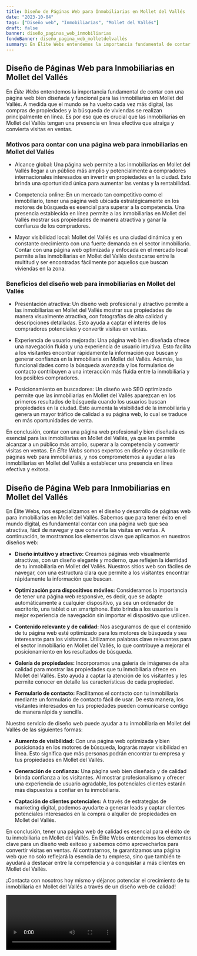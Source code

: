 ```yaml
---
title: Diseño de Páginas Web para Inmobiliarias en Mollet del Vallés
date: "2023-10-04"
tags: ["Diseño web", "Inmobiliarias", "Mollet del Vallés"]
draft: false
banner: diseño_paginas_web_inmobiliarias
fondoBanner: diseño_pagina_web_molletdelvallés
summary: En Élite Webs entendemos la importancia fundamental de contar con una página web bien diseñada y funcional para las inmobiliarias en Mollet del Vallés. A medida que el mundo se ha vuelto cada vez más digital, las compras de propiedades y la búsqueda de viviendas se realizan principalmente en línea. Es por eso que es crucial que las inmobiliarias en Mollet del Vallés tengan una presencia en línea efectiva que atraiga y convierta visitas en ventas.
---
```



## **Diseño de Páginas Web para Inmobiliarias en Mollet del Vallés**

En _Élite Webs_ entendemos la importancia fundamental de contar con una página web bien diseñada y funcional para las inmobiliarias en Mollet del Vallés. A medida que el mundo se ha vuelto cada vez más digital, las compras de propiedades y la búsqueda de viviendas se realizan principalmente en línea. Es por eso que es crucial que las inmobiliarias en Mollet del Vallés tengan una presencia en línea efectiva que atraiga y convierta visitas en ventas.

### **Motivos para contar con una página web para inmobiliarias en Mollet del Vallés**

- Alcance global: Una página web permite a las inmobiliarias en Mollet del Vallés llegar a un público más amplio y potencialmente a compradores internacionales interesados en invertir en propiedades en la ciudad. Esto brinda una oportunidad única para aumentar las ventas y la rentabilidad.

- Competencia online: En un mercado tan competitivo como el inmobiliario, tener una página web ubicada estratégicamente en los motores de búsqueda es esencial para superar a la competencia. Una presencia establecida en línea permite a las inmobiliarias en Mollet del Vallés mostrar sus propiedades de manera atractiva y ganar la confianza de los compradores.

- Mayor visibilidad local: Mollet del Vallés es una ciudad dinámica y en constante crecimiento con una fuerte demanda en el sector inmobiliario. Contar con una página web optimizada y enfocada en el mercado local permite a las inmobiliarias en Mollet del Vallés destacarse entre la multitud y ser encontradas fácilmente por aquellos que buscan viviendas en la zona.

### **Beneficios del diseño web para inmobiliarias en Mollet del Vallés**

- Presentación atractiva: Un diseño web profesional y atractivo permite a las inmobiliarias en Mollet del Vallés mostrar sus propiedades de manera visualmente atractiva, con fotografías de alta calidad y descripciones detalladas. Esto ayuda a captar el interés de los compradores potenciales y convertir visitas en ventas.

- Experiencia de usuario mejorada: Una página web bien diseñada ofrece una navegación fluida y una experiencia de usuario intuitiva. Esto facilita a los visitantes encontrar rápidamente la información que buscan y generar confianza en la inmobiliaria en Mollet del Vallés. Además, las funcionalidades como la búsqueda avanzada y los formularios de contacto contribuyen a una interacción más fluida entre la inmobiliaria y los posibles compradores.

- Posicionamiento en buscadores: Un diseño web SEO optimizado permite que las inmobiliarias en Mollet del Vallés aparezcan en los primeros resultados de búsqueda cuando los usuarios buscan propiedades en la ciudad. Esto aumenta la visibilidad de la inmobiliaria y genera un mayor tráfico de calidad a su página web, lo cual se traduce en más oportunidades de venta.

En conclusión, contar con una página web profesional y bien diseñada es esencial para las inmobiliarias en Mollet del Vallés, ya que les permite alcanzar a un público más amplio, superar a la competencia y convertir visitas en ventas. En _Élite Webs_ somos expertos en diseño y desarrollo de páginas web para inmobiliarias, y nos comprometemos a ayudar a las inmobiliarias en Mollet del Vallés a establecer una presencia en línea efectiva y exitosa.

<GifSeo />

<Cta />

## Diseño de Página Web para Inmobiliarias en Mollet del Vallés

En Élite Webs, nos especializamos en el diseño y desarrollo de páginas web para inmobiliarias en Mollet del Vallés. Sabemos que para tener éxito en el mundo digital, es fundamental contar con una página web que sea atractiva, fácil de navegar y que convierta las visitas en ventas. A continuación, te mostramos los elementos clave que aplicamos en nuestros diseños web:

- **Diseño intuitivo y atractivo:** Creamos páginas web visualmente atractivas, con un diseño elegante y moderno, que reflejen la identidad de tu inmobiliaria en Mollet del Vallés. Nuestros sitios web son fáciles de navegar, con una estructura clara que permite a los visitantes encontrar rápidamente la información que buscan.

- **Optimización para dispositivos móviles:** Consideramos la importancia de tener una página web responsive, es decir, que se adapte automáticamente a cualquier dispositivo, ya sea un ordenador de escritorio, una tablet o un smartphone. Esto brinda a los usuarios la mejor experiencia de navegación sin importar el dispositivo que utilicen.

- **Contenido relevante y de calidad:** Nos aseguramos de que el contenido de tu página web esté optimizado para los motores de búsqueda y sea interesante para los visitantes. Utilizamos palabras clave relevantes para el sector inmobiliario en Mollet del Vallés, lo que contribuye a mejorar el posicionamiento en los resultados de búsqueda.

- **Galería de propiedades:** Incorporamos una galería de imágenes de alta calidad para mostrar las propiedades que tu inmobiliaria ofrece en Mollet del Vallés. Esto ayuda a captar la atención de los visitantes y les permite conocer en detalle las características de cada propiedad.

- **Formulario de contacto:** Facilitamos el contacto con tu inmobiliaria mediante un formulario de contacto fácil de usar. De esta manera, los visitantes interesados en tus propiedades pueden comunicarse contigo de manera rápida y sencilla.

Nuestro servicio de diseño web puede ayudar a tu inmobiliaria en Mollet del Vallés de las siguientes formas:

- **Aumento de visibilidad:** Con una página web optimizada y bien posicionada en los motores de búsqueda, lograrás mayor visibilidad en línea. Esto significa que más personas podrán encontrar tu empresa y tus propiedades en Mollet del Vallés.

- **Generación de confianza:** Una página web bien diseñada y de calidad brinda confianza a los visitantes. Al mostrar profesionalismo y ofrecer una experiencia de usuario agradable, los potenciales clientes estarán más dispuestos a confiar en tu inmobiliaria.

- **Captación de clientes potenciales:** A través de estrategias de marketing digital, podemos ayudarte a generar leads y captar clientes potenciales interesados en la compra o alquiler de propiedades en Mollet del Vallés.

En conclusión, tener una página web de calidad es esencial para el éxito de tu inmobiliaria en Mollet del Vallés. En Élite Webs entendemos los elementos clave para un diseño web exitoso y sabemos cómo aprovecharlos para convertir visitas en ventas. Al contratarnos, te garantizamos una página web que no solo reflejará la esencia de tu empresa, sino que también te ayudará a destacar entre la competencia y a conquistar a más clientes en Mollet del Vallés.

¡Contacta con nosotros hoy mismo y déjanos potenciar el crecimiento de tu inmobiliaria en Mollet del Vallés a través de un diseño web de calidad!

<Video />

<CtaBot job="Inmobiliarias" city="Mollet del Vallés" />

<Gmaps query="Mollet del Vallés+españa+maps" />
